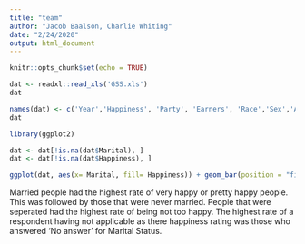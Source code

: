 ```yaml
---
title: "team"
author: "Jacob Baalson, Charlie Whiting"
date: "2/24/2020"
output: html_document
---
```


```r
knitr::opts_chunk$set(echo = TRUE)
```


```r
dat <- readxl::read_xls('GSS.xls')
dat

names(dat) <- c('Year','Happiness', 'Party', 'Earners', 'Race','Sex','Age', 'Children', 'Marital', 'ID', 'Ballot')
dat
```

```r
library(ggplot2)

dat <- dat[!is.na(dat$Marital), ]
dat <- dat[!is.na(dat$Happiness), ]

ggplot(dat, aes(x= Marital, fill= Happiness)) + geom_bar(position = "fill") + ggtitle("Marital Status Grouped by Happiness")
```

Married people had the highest rate of very happy or pretty happy people. This was followed by those that were never married. People that were seperated had the highest rate of being not too happy. The highest rate of a respondent having not applicable as there happiness rating was those who answered 'No answer' for Marital Status.





